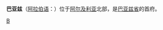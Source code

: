 {{Infobox Settlement
| name = 巴亚兹<br/>البيض
| image_skyline = 
| imagesize = 
| image_caption = 
| image_flag = 
| image_shield = 
| pushpin_map = Algeria
| pushpin_label_position = bottom
| subdivision_type = 国家
| subdivision_name = {{ALG}}
| subdivision_type1 = [[阿尔及利亚行政区划|省]]
| subdivision_name1 = [[巴亚兹省|巴亚兹省]]
| subdivision_type2 = 
| subdivision_name2 = 
| elevation_m = 1304
| elevation_ft = 
| area_total_km2 = 497
| population_as_of = 1998年
| population_total = 64632
| population_density_km2 = 
| timezone = [[欧洲中部时间|CET]]
| utc_offset = +1
| timezone_DST = 
| utc_offset_DST = 
| latd = 33
| latm = 40
| lats = 49
| latNS = N
| longd = 1
| longm = 01
| longs = 13
| longEW = E
| website =  
}}
'''巴亚兹'''（[[阿拉伯语|阿拉伯语]]：'''{{rtl-lang|ar|البيض}}'''）位于[[阿尔及利亚|阿尔及利亚]]北部，是[[巴亚兹省|巴亚兹省]]的首府。

{{Algeria-stub}}

[[Category:阿尔及利亚城市|B]]